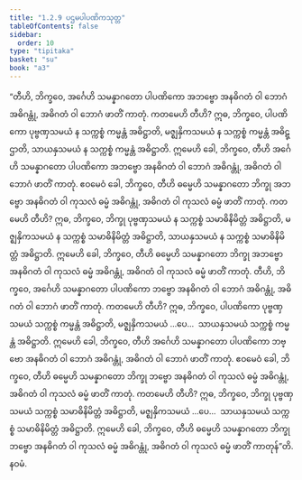 ```yaml
---
title: "1.2.9 ပဌမပါပဏိကသုတ္တ"
tableOfContents: false
sidebar:
  order: 10
type: "tipitaka"
basket: "su"
book: "a3"
---
```



<DynamicBreadcrumb />

<Division number="19" book="a3">

<Paragraph number="78" book="a3">
“တီဟိ, ဘိက္ခဝေ, အင်္ဂေဟိ သမန္နာဂတော ပါပဏိကော အဘဗ္ဗော အနဓိဂတံ ဝါ ဘောဂံ အဓိဂန္တုံ, အဓိဂတံ ဝါ ဘောဂံ ဖာတိံ ကာတုံ. ကတမေဟိ တီဟိ? ဣဓ, ဘိက္ခဝေ, ပါပဏိကော ပုဗ္ဗဏှသမယံ န သက္ကစ္စံ ကမ္မန္တံ အဓိဋ္ဌာတိ, မဇ္ဈနှိကသမယံ န သက္ကစ္စံ ကမ္မန္တံ အဓိဋ္ဌာတိ, သာယနှသမယံ န သက္ကစ္စံ ကမ္မန္တံ အဓိဋ္ဌာတိ. ဣမေဟိ ခေါ, ဘိက္ခဝေ, တီဟိ အင်္ဂေဟိ သမန္နာဂတော ပါပဏိကော အဘဗ္ဗော အနဓိဂတံ ဝါ ဘောဂံ အဓိဂန္တုံ, အဓိဂတံ ဝါ ဘောဂံ ဖာတိံ ကာတုံ.
</Paragraph>

<Paragraph number="79" book="a3">
ဧဝမေဝံ ခေါ, ဘိက္ခဝေ, တီဟိ ဓမ္မေဟိ သမန္နာဂတော ဘိက္ခု အဘဗ္ဗော အနဓိဂတံ ဝါ ကုသလံ ဓမ္မံ အဓိဂန္တုံ, အဓိဂတံ ဝါ ကုသလံ ဓမ္မံ ဖာတိံ ကာတုံ. ကတမေဟိ တီဟိ? ဣဓ, ဘိက္ခဝေ, ဘိက္ခု ပုဗ္ဗဏှသမယံ န သက္ကစ္စံ သမာဓိနိမိတ္တံ အဓိဋ္ဌာတိ, မဇ္ဈနှိကသမယံ န သက္ကစ္စံ သမာဓိနိမိတ္တံ အဓိဋ္ဌာတိ, သာယနှသမယံ န သက္ကစ္စံ သမာဓိနိမိတ္တံ အဓိဋ္ဌာတိ. ဣမေဟိ ခေါ, ဘိက္ခဝေ, တီဟိ ဓမ္မေဟိ သမန္နာဂတော ဘိက္ခု အဘဗ္ဗော အနဓိဂတံ ဝါ ကုသလံ ဓမ္မံ အဓိဂန္တုံ, အဓိဂတံ ဝါ ကုသလံ ဓမ္မံ ဖာတိံ ကာတုံ.
</Paragraph>

<Paragraph number="80" book="a3">
တီဟိ, ဘိက္ခဝေ, အင်္ဂေဟိ သမန္နာဂတော ပါပဏိကော ဘဗ္ဗော အနဓိဂတံ ဝါ ဘောဂံ အဓိဂန္တုံ, အဓိဂတံ ဝါ ဘောဂံ ဖာတိံ ကာတုံ. ကတမေဟိ တီဟိ? ဣဓ, ဘိက္ခဝေ, ပါပဏိကော ပုဗ္ဗဏှသမယံ သက္ကစ္စံ ကမ္မန္တံ အဓိဋ္ဌာတိ, မဇ္ဈနှိကသမယံ …ပေ…  သာယနှသမယံ သက္ကစ္စံ ကမ္မန္တံ အဓိဋ္ဌာတိ. ဣမေဟိ ခေါ, ဘိက္ခဝေ, တီဟိ အင်္ဂေဟိ သမန္နာဂတော ပါပဏိကော ဘဗ္ဗော အနဓိဂတံ ဝါ ဘောဂံ အဓိဂန္တုံ, အဓိဂတံ ဝါ ဘောဂံ ဖာတိံ ကာတုံ.
</Paragraph>

<Paragraph number="81" book="a3">
ဧဝမေဝံ ခေါ, ဘိက္ခဝေ, တီဟိ ဓမ္မေဟိ သမန္နာဂတော ဘိက္ခု ဘဗ္ဗော အနဓိဂတံ ဝါ ကုသလံ ဓမ္မံ အဓိဂန္တုံ, အဓိဂတံ ဝါ ကုသလံ ဓမ္မံ ဖာတိံ ကာတုံ. ကတမေဟိ တီဟိ? ဣဓ, ဘိက္ခဝေ, ဘိက္ခု ပုဗ္ဗဏှသမယံ သက္ကစ္စံ သမာဓိနိမိတ္တံ အဓိဋ္ဌာတိ, မဇ္ဈနှိကသမယံ …ပေ…  သာယနှသမယံ သက္ကစ္စံ သမာဓိနိမိတ္တံ အဓိဋ္ဌာတိ. ဣမေဟိ ခေါ, ဘိက္ခဝေ, တီဟိ ဓမ္မေဟိ သမန္နာဂတော ဘိက္ခု ဘဗ္ဗော အနဓိဂတံ ဝါ ကုသလံ ဓမ္မံ အဓိဂန္တုံ, အဓိဂတံ ဝါ ကုသလံ ဓမ္မံ ဖာတိံ ကာတုန်”တိ.

</Paragraph>
</Division>

<Paragraph number="82" type="center" book="a3">
နဝမံ.
</Paragraph>